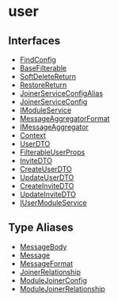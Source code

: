 
# user

## Interfaces

- [FindConfig](../../user/interfaces/user.FindConfig/page.mdx)
- [BaseFilterable](../../user/interfaces/user.BaseFilterable/page.mdx)
- [SoftDeleteReturn](../../user/interfaces/user.SoftDeleteReturn/page.mdx)
- [RestoreReturn](../../user/interfaces/user.RestoreReturn/page.mdx)
- [JoinerServiceConfigAlias](../../user/interfaces/user.JoinerServiceConfigAlias/page.mdx)
- [JoinerServiceConfig](../../user/interfaces/user.JoinerServiceConfig/page.mdx)
- [IModuleService](../../user/interfaces/user.IModuleService/page.mdx)
- [MessageAggregatorFormat](../../user/interfaces/user.MessageAggregatorFormat/page.mdx)
- [IMessageAggregator](../../user/interfaces/user.IMessageAggregator/page.mdx)
- [Context](../../user/interfaces/user.Context/page.mdx)
- [UserDTO](../../user/interfaces/user.UserDTO/page.mdx)
- [FilterableUserProps](../../user/interfaces/user.FilterableUserProps/page.mdx)
- [InviteDTO](../../user/interfaces/user.InviteDTO/page.mdx)
- [CreateUserDTO](../../user/interfaces/user.CreateUserDTO/page.mdx)
- [UpdateUserDTO](../../user/interfaces/user.UpdateUserDTO/page.mdx)
- [CreateInviteDTO](../../user/interfaces/user.CreateInviteDTO/page.mdx)
- [UpdateInviteDTO](../../user/interfaces/user.UpdateInviteDTO/page.mdx)
- [IUserModuleService](../../user/interfaces/user.IUserModuleService/page.mdx)

## Type Aliases

- [MessageBody](../../user/types/user.MessageBody/page.mdx)
- [Message](../../user/types/user.Message/page.mdx)
- [MessageFormat](../../user/types/user.MessageFormat/page.mdx)
- [JoinerRelationship](../../user/types/user.JoinerRelationship/page.mdx)
- [ModuleJoinerConfig](../../user/types/user.ModuleJoinerConfig/page.mdx)
- [ModuleJoinerRelationship](../../user/types/user.ModuleJoinerRelationship/page.mdx)
